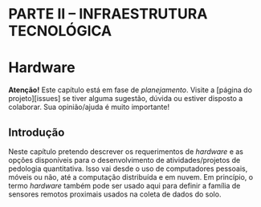 # PARTE II -- INFRAESTRUTURA TECNOLÓGICA {-}

# Hardware

**Atenção!** Este capítulo está em fase de *planejamento*. Visite a [página do projeto][issues] se tiver 
alguma sugestão, dúvida ou estiver disposto a colaborar. Sua opinião/ajuda é muito importante!

## Introdução

Neste capítulo pretendo descrever os requerimentos de *hardware* e as opções disponíveis para o 
desenvolvimento de atividades/projetos de pedologia quantitativa. Isso vai desde o uso de computadores 
pessoais, móveis ou não, até a computação distribuída e em nuvem. Em princípio, o termo *hardware* também pode
ser usado aqui para definir a família de sensores remotos proximais usados na coleta de dados do solo.

<!-- # Programas de Computador -->

<!-- # Gestão de Dados e Código Fonte -->
